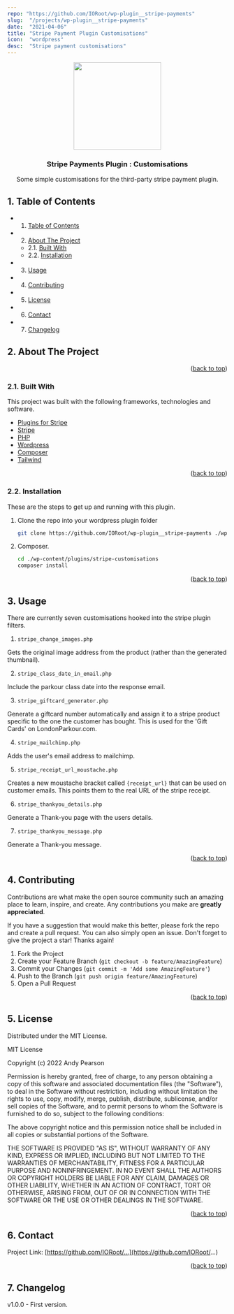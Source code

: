 ```yaml
---
repo: "https://github.com/IORoot/wp-plugin__stripe-payments"
slug:  "/projects/wp-plugin__stripe-payments"
date:  "2021-04-06"
title: "Stripe Payment Plugin Customisations"
icon:  "wordpress"
desc:  "Stripe payment customisations"
---
```


<div id="top"></div>

<div align="center">

<img src="https://svg-rewriter.sachinraja.workers.dev/?url=https%3A%2F%2Fcdn.jsdelivr.net%2Fnpm%2F%40mdi%2Fsvg%406.7.96%2Fsvg%2Fcode-string.svg&fill=%233730A3&width=200px&height=200px" style="width:200px;"/>

<h3 align="center">Stripe Payments Plugin : Customisations</h3>

<p align="center">
Some simple customisations for the third-party stripe payment plugin.
</p>
</div>


##  1. <a name='TableofContents'></a>Table of Contents


* 1. [Table of Contents](#TableofContents)
* 2. [About The Project](#AboutTheProject)
	* 2.1. [Built With](#BuiltWith)
	* 2.2. [Installation](#Installation)
* 3. [Usage](#Usage)
* 4. [Contributing](#Contributing)
* 5. [License](#License)
* 6. [Contact](#Contact)
* 7. [Changelog](#Changelog)


##  2. <a name='AboutTheProject'></a>About The Project


<p align="right">(<a href="#top">back to top</a>)</p>



###  2.1. <a name='BuiltWith'></a>Built With

This project was built with the following frameworks, technologies and software.

* [Plugins for Stripe](https://s-plugins.com/)
* [Stripe](https://stripe.com/gb)
* [PHP](https://php.net/)
* [Wordpress](https://wordpress.org/)
* [Composer](https://getcomposer.org/)
* [Tailwind](https://tailwindcss.com/)

<p align="right">(<a href="#top">back to top</a>)</p>



###  2.2. <a name='Installation'></a>Installation

These are the steps to get up and running with this plugin.

1. Clone the repo into your wordpress plugin folder
    ```sh
    git clone https://github.com/IORoot/wp-plugin__stripe-payments ./wp-content/plugins/stripe-customisations
    ```
1. Composer.
    ```sh
    cd ./wp-content/plugins/stripe-customisations
    composer install
    ```

<p align="right">(<a href="#top">back to top</a>)</p>


##  3. <a name='Usage'></a>Usage

There are currently seven customisations hooked into the stripe plugin filters.

1. `stripe_change_images.php`

Gets the original image address from the product (rather than the generated thumbnail).

2. `stripe_class_date_in_email.php`

Include the parkour class date into the response email. 

3. `stripe_giftcard_generator.php `

Generate a giftcard number automatically and assign it to a stripe product specific to the one the customer has bought. This is used for the 'Gift Cards' on LondonParkour.com.

4. `stripe_mailchimp.php`

Adds the user's email address to mailchimp.

5. `stripe_receipt_url_moustache.php`

Creates a new moustache bracket called `{receipt_url}` that can be used on customer emails. This points them to the real URL of the stripe receipt.

6. `stripe_thankyou_details.php`

Generate a Thank-you page with the users details.

7. `stripe_thankyou_message.php`

Generate a Thank-you message.



<p align="right">(<a href="#top">back to top</a>)</p>



##  4. <a name='Contributing'></a>Contributing

Contributions are what make the open source community such an amazing place to learn, inspire, and create. Any contributions you make are **greatly appreciated**.

If you have a suggestion that would make this better, please fork the repo and create a pull request. You can also simply open an issue.
Don't forget to give the project a star! Thanks again!

1. Fork the Project
2. Create your Feature Branch (`git checkout -b feature/AmazingFeature`)
3. Commit your Changes (`git commit -m 'Add some AmazingFeature'`)
4. Push to the Branch (`git push origin feature/AmazingFeature`)
5. Open a Pull Request

<p align="right">(<a href="#top">back to top</a>)</p>



##  5. <a name='License'></a>License

Distributed under the MIT License.

MIT License

Copyright (c) 2022 Andy Pearson

Permission is hereby granted, free of charge, to any person obtaining a copy
of this software and associated documentation files (the "Software"), to deal
in the Software without restriction, including without limitation the rights
to use, copy, modify, merge, publish, distribute, sublicense, and/or sell
copies of the Software, and to permit persons to whom the Software is
furnished to do so, subject to the following conditions:

The above copyright notice and this permission notice shall be included in all
copies or substantial portions of the Software.

THE SOFTWARE IS PROVIDED "AS IS", WITHOUT WARRANTY OF ANY KIND, EXPRESS OR
IMPLIED, INCLUDING BUT NOT LIMITED TO THE WARRANTIES OF MERCHANTABILITY,
FITNESS FOR A PARTICULAR PURPOSE AND NONINFRINGEMENT. IN NO EVENT SHALL THE
AUTHORS OR COPYRIGHT HOLDERS BE LIABLE FOR ANY CLAIM, DAMAGES OR OTHER
LIABILITY, WHETHER IN AN ACTION OF CONTRACT, TORT OR OTHERWISE, ARISING FROM,
OUT OF OR IN CONNECTION WITH THE SOFTWARE OR THE USE OR OTHER DEALINGS IN THE
SOFTWARE.

<p align="right">(<a href="#top">back to top</a>)</p>



##  6. <a name='Contact'></a>Contact

Project Link: [https://github.com/IORoot/...](https://github.com/IORoot/...)

<p align="right">(<a href="#top">back to top</a>)</p>



##  7. <a name='Changelog'></a>Changelog

v1.0.0 - First version.
